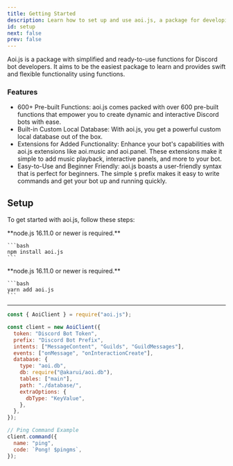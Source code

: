 ```yaml
---
title: Getting Started
description: Learn how to set up and use aoi.js, a package for developing Discord bots with simplified and ready-to-use functions.
id: setup
next: false
prev: false
---
```


Aoi.js is a package with simplified and ready-to-use functions for Discord bot developers. It aims to be the easiest package to learn and provides swift and flexible functionality using functions.

### Features

- 600+ Pre-built Functions: aoi.js comes packed with over 600 pre-built functions that empower you to create dynamic and interactive Discord bots with ease.
- Built-in Custom Local Database: With aoi.js, you get a powerful custom local database out of the box.
- Extensions for Added Functionality: Enhance your bot's capabilities with aoi.js extensions like aoi.music and aoi.panel. These extensions make it simple to add music playback, interactive panels, and more to your bot.
- Easy-to-Use and Beginner Friendly: aoi.js boasts a user-friendly syntax that is perfect for beginners. The simple `$` prefix makes it easy to write commands and get your bot up and running quickly.

## Setup

To get started with aoi.js, follow these steps:



<Tabs>
  <TabItem label="npm">
    **node.js 16.11.0 or newer is required.**

    ```bash
    npm install aoi.js
    ```

  </TabItem >
  <TabItem label="yarn">
    **node.js 16.11.0 or newer is required.**

    ```bash
    yarn add aoi.js
    ```

  </TabItem>
</Tabs>

---

```javascript title="index.js"
const { AoiClient } = require("aoi.js");

const client = new AoiClient({
  token: "Discord Bot Token",
  prefix: "Discord Bot Prefix",
  intents: ["MessageContent", "Guilds", "GuildMessages"],
  events: ["onMessage", "onInteractionCreate"],
  database: {
    type: "aoi.db",
    db: require("@akarui/aoi.db"),
    tables: ["main"],
    path: "./database/",
    extraOptions: {
      dbType: "KeyValue",
    },
  },
});

// Ping Command Example
client.command({
  name: "ping",
  code: `Pong! $pingms`,
});
```

<LinkCard
  title="Getting Started with Command Handlers"
  description="Learn how to handle commands clean and correct."
  href="/guides/client/handler"
/>

<LinkCard
  title="Get started with Client Variables"
  description="Learn how to use and create Client Variables."
  href="/guides/client/variables"
/>